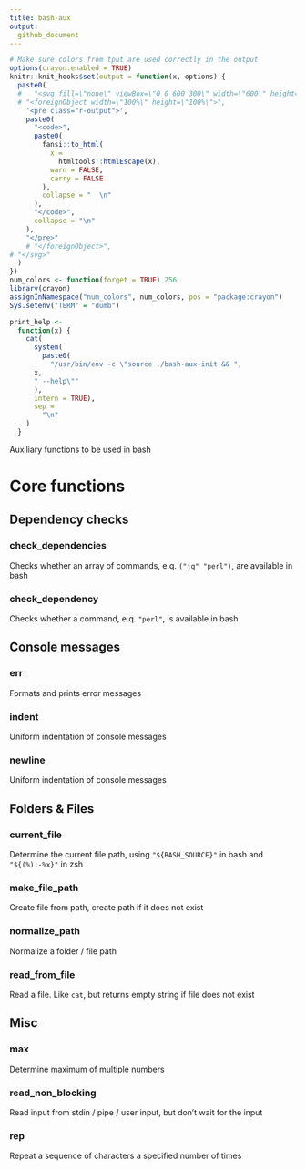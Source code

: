 ```yaml
---
title: bash-aux
output:
  github_document
---
```


```r
# Make sure colors from tput are used correctly in the output
options(crayon.enabled = TRUE)
knitr::knit_hooks$set(output = function(x, options) {
  paste0(
  #   "<svg fill=\"none\" viewBox=\"0 0 600 300\" width=\"600\" height=\"300\" xmlns=\"http://www.w3.org/2000/svg\">",
  # "<foreignObject width=\"100%\" height=\"100%\">",
    '<pre class="r-output">',
    paste0(
      "<code>",
      paste0(
        fansi::to_html(
          x =
            htmltools::htmlEscape(x),
          warn = FALSE,
          carry = FALSE
        ),
        collapse = "  \n"
      ),
      "</code>",
      collapse = "\n"
    ),
    "</pre>"
    # "</foreignObject>",
# "</svg>"
  )
})
num_colors <- function(forget = TRUE) 256
library(crayon)
assignInNamespace("num_colors", num_colors, pos = "package:crayon")
Sys.setenv("TERM" = "dumb")

print_help <-
  function(x) {
    cat(
      system(
        paste0(
          "/usr/bin/env -c \"source ./bash-aux-init && ",
      x,
      " --help\""
      ), 
      intern = TRUE),
      sep =
        "\n"
    )
  }
```

Auxiliary functions to be used in bash


# Core functions

## Dependency checks

### check_dependencies
Checks whether an array of commands, e.q. `("jq" "perl")`, are available in bash

### check_dependency
Checks whether a command, e.q. `"perl"`, is available in bash


## Console messages

### err
Formats and prints error messages

### indent
Uniform indentation of console messages

### newline
Uniform indentation of console messages


## Folders & Files

### current_file
Determine the current file path, using `"${BASH_SOURCE}"` in bash and `"${(%):-%x}"` in zsh

### make_file_path
Create file from path, create path if it does not exist

### normalize_path
Normalize a folder / file path

### read_from_file
Read a file. Like `cat`, but returns empty string if file does not exist

## Misc

### max
Determine maximum of multiple numbers

### read_non_blocking
Read input from stdin / pipe / user input, but don't wait for the input

### rep
Repeat a sequence of characters a specified number of times

